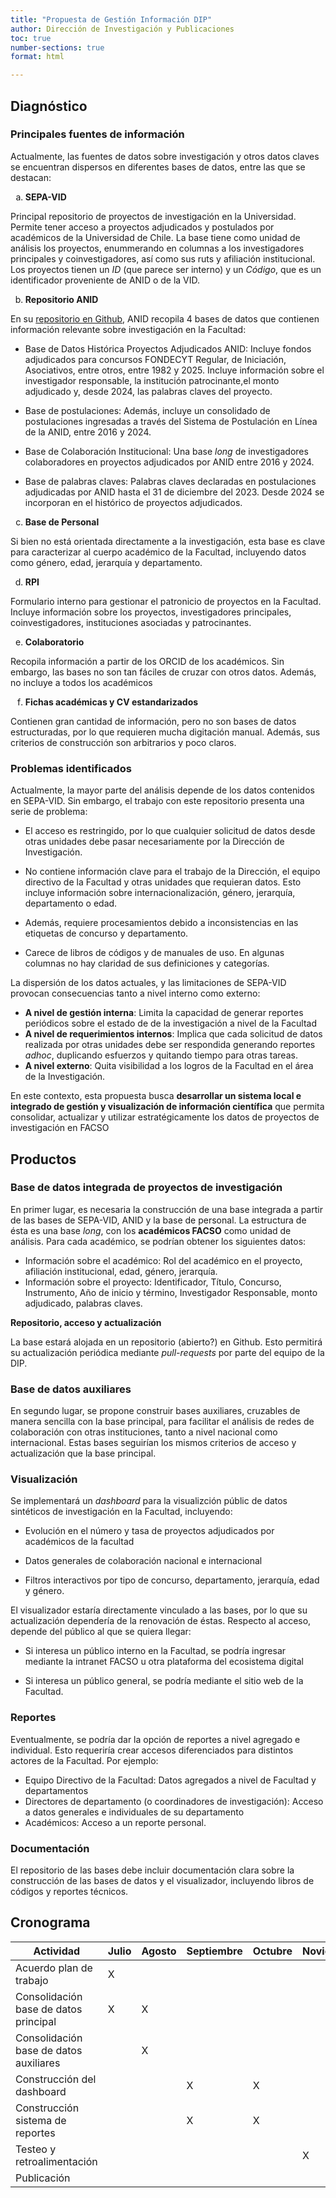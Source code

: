 ```yaml
---
title: "Propuesta de Gestión Información DIP"
author: Dirección de Investigación y Publicaciones
toc: true
number-sections: true
format: html

---
```


## Diagnóstico

### Principales fuentes de información

Actualmente, las fuentes de datos sobre investigación y otros datos claves se encuentran dispersos en diferentes bases de datos, entre las que se destacan: 


a)  **SEPA-VID**

Principal repositorio de proyectos de investigación en la Universidad. Permite tener acceso a proyectos adjudicados y postulados por académicos de la Universidad de Chile. La base tiene como unidad de análisis los proyectos, enummerando en columnas a los investigadores principales y coinvestigadores, así como sus ruts y afiliación institucional. Los proyectos tienen un *ID* (que parece ser interno) y un *Código*, que es un identificador proveniente de ANID o de la VID.

b)  **Repositorio ANID**

En su [repositorio en Github](https://github.com/ANID-GITHUB), ANID recopila 4 bases de datos que contienen información relevante sobre investigación en la Facultad:

-   Base de Datos Histórica Proyectos Adjudicados ANID: Incluye fondos adjudicados para concursos FONDECYT Regular, de Iniciación, Asociativos, entre otros, entre 1982 y 2025. Incluye información sobre el investigador responsable, la institución patrocinante,el monto adjudicado y, desde 2024, las palabras claves del proyecto.  

-   Base de postulaciones: Además, incluye un consolidado de postulaciones ingresadas a través del Sistema de Postulación en Línea de la ANID, entre 2016 y 2024.

-   Base de Colaboración Institucional: Una base *long* de investigadores colaboradores en proyectos adjudicados por ANID entre 2016 y 2024.

-   Base de palabras claves: Palabras claves declaradas en postulaciones adjudicadas por ANID hasta el 31 de diciembre del 2023. Desde 2024 se incorporan en el histórico de proyectos adjudicados.

c)  **Base de Personal**

Si bien no está orientada directamente a la investigación, esta base es clave para caracterizar al cuerpo académico de la Facultad, incluyendo datos como género, edad, jerarquía y departamento. 

d)  **RPI**

Formulario interno para gestionar el patronicio de proyectos en la Facultad. Incluye información sobre los proyectos, investigadores principales, coinvestigadores, instituciones asociadas y patrocinantes.

e)  **Colaboratorio**

Recopila información a partir de los ORCID de los académicos. Sin embargo, las bases no son tan fáciles de cruzar con otros datos. Además, no incluye a todos los académicos

f)  **Fichas académicas y CV estandarizados**

Contienen gran cantidad de información, pero no son bases de datos estructuradas, por lo que requieren mucha digitación manual. Además, sus criterios de construcción son arbitrarios y poco claros.

### Problemas identificados

Actualmente, la mayor parte del análisis depende de los datos contenidos en SEPA-VID. Sin embargo, el trabajo con este repositorio presenta una serie de problema:

-   El acceso es restringido, por lo que cualquier solicitud de datos desde otras unidades debe pasar necesariamente por la Dirección de Investigación. 

-   No contiene información clave para el trabajo de la Dirección, el equipo directivo de la Facultad y otras unidades que requieran datos. Esto incluye información sobre internacionalización, género, jerarquía, departamento o edad.

-   Además, requiere procesamientos debido a inconsistencias en las etiquetas de concurso y departamento.

-   Carece de libros de códigos y de manuales de uso. En algunas columnas no hay claridad de sus definiciones y categorías.

La dispersión de los datos actuales, y las limitaciones de SEPA-VID provocan consecuencias tanto a nivel interno como externo:

-   **A nivel de gestión interna**: Limita la capacidad de generar reportes periódicos sobre el estado de de la investigación a nivel de la Facultad
-   **A nivel de requerimientos internos**: Implica que cada solicitud de datos realizada por otras unidades debe ser respondida generando reportes *adhoc*, duplicando esfuerzos y quitando tiempo para otras tareas.
-   **A nivel externo**: Quita visibilidad a los logros de la Facultad en el área de la Investigación.

En este contexto, esta propuesta busca **desarrollar un sistema local e integrado de gestión y visualización de información científica** que permita consolidar, actualizar y utilizar estratégicamente los datos de proyectos de investigación en FACSO

## Productos

### Base de datos integrada de proyectos de investigación

En primer lugar, es necesaria la construcción de una base integrada a partir de las bases de SEPA-VID, ANID y la base de personal. La estructura de ésta es una base *long*, con los **académicos FACSO** como unidad de análisis. Para cada académico, se podrían obtener los siguientes datos:

-   Información sobre el académico: Rol del académico en el proyecto, afiliación institucional, edad, género, jerarquía.
-   Información sobre el proyecto: Identificador, Título, Concurso, Instrumento, Año de inicio y término, Investigador Responsable, monto adjudicado, palabras claves.

**Repositorio, acceso y actualización**

La base estará alojada en un repositorio (abierto?) en Github. Esto permitirá su actualización periódica mediante *pull-requests* por parte del equipo de la DIP.

### Base de datos auxiliares

En segundo lugar, se propone construir bases auxiliares, cruzables de manera sencilla con la base principal, para facilitar el análisis de redes de colaboración con otras instituciones, tanto a nivel nacional como internacional. Estas bases seguirían los mismos criterios de acceso y actualización que la base principal.

### Visualización

Se implementará un *dashboard* para la visualizción públic de datos sintéticos de investigación en la Facultad, incluyendo:

-   Evolución en el número y tasa de proyectos adjudicados por académicos de la facultad

-   Datos generales de colaboración nacional e internacional

-   Filtros interactivos por tipo de concurso, departamento, jerarquía, edad y género.

El visualizador estaría directamente vinculado a las bases, por lo que su actualización dependería de la renovación de éstas. Respecto al acceso, depende del público al que se quiera llegar:

-   Si interesa un público interno en la Facultad, se podría ingresar mediante la intranet FACSO u otra plataforma del ecosistema digital

-   Si interesa un público general, se podría mediante el sitio web de la Facultad.

### Reportes

Eventualmente, se podría dar la opción de reportes a nivel agregado e individual. Esto requeriría crear accesos diferenciados para distintos actores de la Facultad. Por ejemplo:

 - Equipo Directivo de la Facultad: Datos agregados a nivel de Facultad y departamentos
 - Directores de departamento (o coordinadores de investigación): Acceso a datos generales e individuales de su departamento
 - Académicos: Acceso a un reporte personal. 

### Documentación

El repositorio de las bases debe incluir documentación clara sobre la construcción de las bases de datos y el visualizador, incluyendo libros de códigos y reportes técnicos.

## Cronograma

| Actividad | Julio | Agosto | Septiembre | Octubre | Noviembre | Diciembre |
|-----------|-----------|-----------|-----------|-----------|-----------|-----------|
| Acuerdo plan de trabajo | X |  |  |  |  |  |
| Consolidación base de datos principal | X | X |  |  |  |  |
| Consolidación base de datos auxiliares |  | X |  |  |  |  |
| Construcción del dashboard |  |  | X | X |  |  |
| Construcción sistema de reportes |  |  | X | X |  |  |
| Testeo y retroalimentación |  |  |  |  | X |  |
| Publicación |  |  |  |  |  | X |
